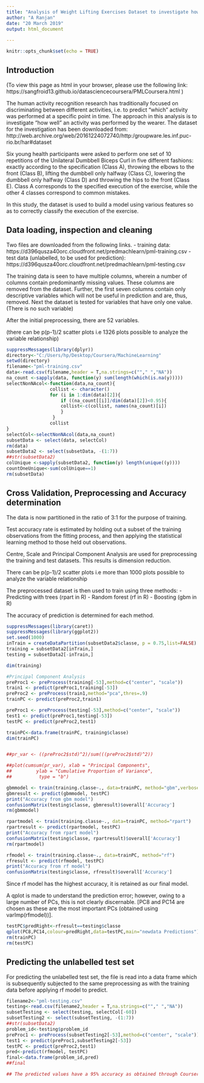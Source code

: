 ---
title: "Analysis of Weight Lifting Exercises Dataset to investigate how well an activity was performed"
author: "A Ranjan"
date: "20 March 2019"
output: html_document
 
---

```{r setup, include=FALSE}
knitr::opts_chunk$set(echo = TRUE)
```

## Introduction

(To view this page as html in your browser, please use the following link: 
https://sangfroid13.github.io/datasciencecoursera/PMLCoursera.html )

The human activity recognition research has traditionally focused on discriminating between different activities, i.e. to predict "which" activity was performed at a specific point in time. The approach in this analysis is to investigate "how well" an activity was performed by the wearer. 
The dataset for the investigation has been downloaded from:
http://web.archive.org/web/20161224072740/http:/groupware.les.inf.puc-rio.br/har#dataset

Six young health participants were asked to perform one set of 10 repetitions of the Unilateral Dumbbell Biceps Curl in five different fashions: exactly according to the specification (Class A), throwing the elbows to the front (Class B), lifting the dumbbell only halfway (Class C), lowering the dumbbell only halfway (Class D) and throwing the hips to the front (Class E).
Class A corresponds to the specified execution of the exercise, while the other 4 classes correspond to common mistakes. 

In this study, the dataset is used to build a model using various features so as to correctly classify the execution of the exercise.

## Data loading, inspection and cleaning

Two files are downloaded from the following links.
- training data: https://d396qusza40orc.cloudfront.net/predmachlearn/pml-training.csv
- test data (unlabelled, to be used for prediction): https://d396qusza40orc.cloudfront.net/predmachlearn/pml-testing.csv

The training data is seen to have multiple columns, wherein a number of columns contain predominantly missing values. These columns are removed from the dataset.
Further, the first seven columns contain only descriptive variables which will not be useful in prediction and are, thus, removed.
Next the dataset is tested for variables that have only one value. (There is no such variable)

After the initial preprocessing, there are 52 variables. 

(there can be p(p-1)/2 scatter plots i.e 1326 plots possible to analyze the variable relationship)

```{r echo=TRUE}
suppressMessages(library(dplyr))
directory<-"C:/Users/hp/Desktop/Coursera/MachineLearning"
setwd(directory)
filename<-"pml-training.csv"
data<-read.csv(filename,header = T,na.strings=c(""," ","NA"))
na_count <-sapply(data, function(y) sum(length(which(is.na(y)))))
selectNonNAcol<-function(data,na_count){
                collist <- character()
                for (i in 1:dim(data)[2]){
                    if ((na_count[[i]]/dim(data)[2])<0.95){
                    collist<-c(collist, names(na_count)[i])
                    }
                 }
                collist
}
selectCol<-selectNonNAcol(data,na_count)
subsetData <- select(data, selectCol)
rm(data)
subsetData2 <- select(subsetData, -(1:7))
##str(subsetData2)
colUnique <-sapply(subsetData2, function(y) length(unique((y))))
countOneUnique<-sum(colUnique==1)
rm(subsetData)

```

## Cross Validation, Preprocessing and Accuracy determination

The data is now partitioned in the ratio of 3:1 for the purpose of training. 

Test accuracy rate is estimated by holding out a subset of the training observations from the fitting process, and then applying the statistical learning method to those held out observations.


Centre, Scale and Principal Component Analysis are used for preprocessing the training and test datasets.
This results is dimension reduction.

There can be p(p-1)/2 scatter plots i.e more than 1000 plots possible to analyze the variable relationship

The preprocessed dataset is then used to train using three methods:
- Predicting with trees (rpart in R)
- Random forest (rf in R)
- Boosting (gbm in R)

The accuracy of prediction is determined for each method. 

```{r echo=TRUE}
suppressMessages(library(caret))
suppressMessages(library(ggplot2))
set.seed(1000)
inTrain = createDataPartition(subsetData2$classe, p = 0.75,list=FALSE)
training = subsetData2[inTrain,]
testing = subsetData2[-inTrain,]

dim(training)

#Principal Component Analysis
preProc1 <- preProcess(training[-53],method=c("center", "scale"))
train1 <- predict(preProc1,training[-53])
preProc2 <- preProcess(train1,method="pca",thres=.9)
trainPC <- predict(preProc2,train1)

preProc1 <- preProcess(testing[-53],method=c("center", "scale"))
test1 <- predict(preProc1,testing[-53])
testPC <- predict(preProc2,test1)

trainPC<-data.frame(trainPC, training$classe)
dim(trainPC)


##pr_var <- ((preProc2$std)^2)/sum(((preProc2$std)^2))

##plot(cumsum(pr_var), xlab = "Principal Components",
##         ylab = "Cumulative Proportion of Variance",
##          type = "b")

gbmmodel <- train(training.classe~., data=trainPC, method="gbm",verbose = FALSE)
gbmresult <- predict(gbmmodel, testPC)
print("Accuracy from gbm model")
confusionMatrix(testing$classe, gbmresult)$overall['Accuracy']
rm(gbmmodel)

rpartmodel <- train(training.classe~., data=trainPC, method="rpart")
rpartresult <- predict(rpartmodel, testPC)
print("Accuracy from rpart model")
confusionMatrix(testing$classe, rpartresult)$overall['Accuracy']
rm(rpartmodel)

rfmodel <- train(training.classe~., data=trainPC, method="rf")
rfresult <- predict(rfmodel, testPC)
print("Accuracy from rf model")
confusionMatrix(testing$classe, rfresult)$overall['Accuracy']


```

Since rf model has the highest accuracy, it is retained as our final model.

A qplot is made to understand the prediction error; however, owing to a large number of PCs, this is not clearly discernable. [PC8 and PC14 are chosen as these are the most important PCs (obtained using varImp(rfmodel))]. 

```{r echo=TRUE}
testPC$predRight<-rfresult==testing$classe
qplot(PC8,PC14,colour=predRight,data=testPC,main="newdata Predictions")
rm(trainPC)
rm(testPC)
```


## Predicting the unlabelled test set

For predicting the unlabelled test set, the file is read into a data frame which is subsequently subjected to the same preprocessing as with the training data before applying rf model to predict.

```{r, echo=TRUE}

filename2<-"pml-testing.csv"
testing<-read.csv(filename2,header = T,na.strings=c(""," ","NA"))
subsetTesting <- select(testing, selectCol[-60])
subsetTesting2 <- select(subsetTesting, -(1:7))
##str(subsetData2)
problem_id<-testing$problem_id
preProc1 <- preProcess(subsetTesting2[-53],method=c("center", "scale"))
test1 <- predict(preProc1,subsetTesting2[-53])
testPC <- predict(preProc2,test1)
pred<-predict(rfmodel, testPC)
final<-data.frame(problem_id,pred)
##final

## The predicted values have a 95% accuracy as obtained through Coursera quiz.

```


